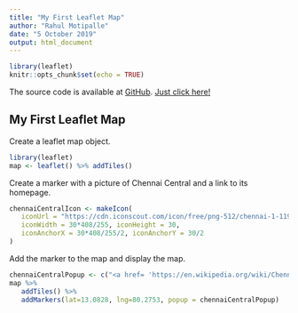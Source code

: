 ---
title: "My First Leaflet Map"
author: "Rahul Motipalle"
date: "5 October 2019"
output: html_document
---

```{r setup, include=FALSE}
library(leaflet)
knitr::opts_chunk$set(echo = TRUE)
```
The source code is available at [GitHub](https://github.com/RahulMotipalle/DevelopingDataProducts-Week2Assignment). [Just click here!](https://github.com/RahulMotipalle/DevelopingDataProducts-Week2Assignment)

## My First Leaflet Map
Create a leaflet map object.
```{r cars}
library(leaflet)
map <- leaflet() %>% addTiles()
```

Create a marker with a picture of Chennai Central and a link to its homepage.
```{r}
chennaiCentralIcon <- makeIcon(
   iconUrl = "https://cdn.iconscout.com/icon/free/png-512/chennai-1-119692.png",
   iconWidth = 30*408/255, iconHeight = 30,
   iconAnchorX = 30*408/255/2, iconAnchorY = 30/2
)
```

Add the marker to the map and display the map.
```{r}
chennaiCentralPopup <- c("<a href= 'https://en.wikipedia.org/wiki/Chennai_Central_railway_station' >Chennai Central<br><img src='https://cdn.iconscout.com/icon/free/png-512/chennai-1-119692.png' width='210' height='132'  alt='Chennai Central' title='Chennai Central'></a>")
map %>%
   addTiles() %>%
   addMarkers(lat=13.0828, lng=80.2753, popup = chennaiCentralPopup)
```